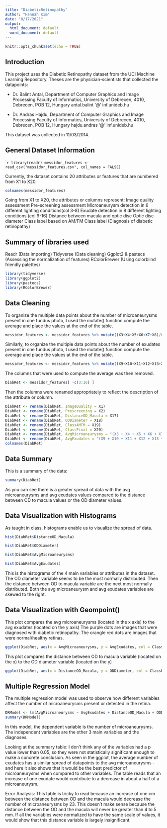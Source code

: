 ```yaml
---
title: "DiabeticRetinopathy"
author: "Hannah Kim"
date: "8/17/2021"
output:
  html_document: default
  word_document: default
---
```


```r
knitr::opts_chunk$set(echo = TRUE)
```

## Introduction

This project uses the Diabetic Retinopathy dataset from the UCI Machine Learning Repository. 
Theses are the physician-scientists that collected the datapoints: 

- Dr. Balint Antal, Department of Computer Graphics and Image Processing
Faculty of Informatics, University of Debrecen, 4010, Debrecen, POB 12, Hungary
antal.balint '@' inf.unideb.hu

- Dr. Andras Hajdu, Department of Computer Graphics and Image Processing
Faculty of Informatics, University of Debrecen, 4010, Debrecen, POB 12, Hungary
hajdu.andras '@' inf.unideb.hu

This dataset was collected in 11/03/2014.

## General Dataset Information

````r
library(readr)
messidor_features <- read_csv("messidor_features.csv", col_names = FALSE)
```

Currently, the dataset contains 20 attributes or features that are numbered from X1 to X20.

```r
colnames(messidor_features)
```

Going from X1 to X20, the attributes or columns represent: 
Image quality assessment
Pre-screening assessment
Microaneurysm detection in 6 different lighting conditions(col 3-8) 
Exudate detection in 8 different lighting conditions (col 9-16)
Distance between macula and optic disc
Optic disc diameter
Class label based on AM/FM
Class label (Diagnosis of diabetic retinopathy)

## Summary of libraries used

Readr (Data importing)
Tidyverse (Data cleaning)
Ggplot2 & pastecs (Assessing the normalization of features)
RColorBrewer (Using colorblind friendly palettes)

```r
library(tidyverse)
library(ggplot2)
library(pastecs)
library(RColorBrewer)
```

## Data Cleaning

To organize the multiple data points about the number of microaneurysms present in one fundus photo, I used the mutate() function compute the average and place the values at the end of the table.
```r
messidor_features <- messidor_features %>% mutate((X3+X4+X5+X6+X7+X8)/6)
```

Similarly, to organize the multiple data points about the number of exudates present in one fundus photo, I used the mutate() function compute the average and place the values at the end of the table.

```r
messidor_features <- messidor_features %>% mutate((X9+X10+X11+X12+X13+X14+X15+X16)/8)
```

The columns that were used to compute the average was then removed.
```r
DiabRet <- messidor_features[ -c(3:16) ]
```

Then the columns were renamed appropriately to reflect the description of the attribute or column.
```r
DiabRet <- rename(DiabRet, ImageQuality = X1)
DiabRet <- rename(DiabRet, Prescreening = X2)
DiabRet <- rename(DiabRet, DistanceOD_Macula = X17)
DiabRet <- rename(DiabRet, ODDiameter = X18)
DiabRet <- rename(DiabRet, ClassAMFM = X19)
DiabRet <- rename(DiabRet, ClassFinal = X20)
DiabRet <- rename(DiabRet, AvgMicroaneurysms = "(X3 + X4 + X5 + X6 + X7 + X8)/6")
DiabRet <- rename(DiabRet, AvgExudates = "(X9 + X10 + X11 + X12 + X13 + X14 + X15 + X16)/8")
colnames(DiabRet)
```

## Data Summary

This is a summary of the data:
```r
summary(DiabRet)
```
As you can see there is a greater spread of data with the avg microaneurysms and avg exudates values compared to the distance between OD to macula values or the OD diameter values.

## Data Visualization with Histograms

As taught in class, histograms enable us to visualize the spread of data.
```r
hist(DiabRet$DistanceOD_Macula)
```

```r
hist(DiabRet$ODDiameter)
```

```r
hist(DiabRet$AvgMicroaneurysms)
```

```r
hist(DiabRet$AvgExudates)
```

This is the histograms of the 4 main variables or attributes in the dataset. 
The OD diameter variable seems to be the most normally distributed.
Then the distance between OD to macula variable are the next most normally distributed.
Both the avg microaneurysm and avg exudates variables are skewed to the right.

## Data Visualization with Geompoint()

This plot compares the avg microaneurysms (located in the x axis) to the avg exudates (located on the y axis)
The purple dots are images that were diagnosed with diabetic retinopathy.
The orangle red dots are images that were normal/healthy retinas.
```r
ggplot(DiabRet, aes(x = AvgMicroaneurysms, y = AvgExudates, col = ClassFinal))+geom_point() + scale_color_brewer(breaks = 3,palette = "Dark2")
```

This plot compares the distance between OD to macula variable (located on the x) to the OD diameter variable (located on the y)
```r
ggplot(DiabRet, aes(x = DistanceOD_Macula, y = ODDiameter, col = ClassFinal))+geom_point() + scale_color_brewer(breaks = 3,palette = "Dark2")
```

## Multiple Regression Model

The multiple regression model was used to observe how different variables affect the number of microaneurysms present or detected in the retina. 
```r
DRModel <- lm(AvgMicroaneurysms ~ AvgExudates + DistanceOD_Macula + ODDiameter + ClassFinal, data = DiabRet)
summary(DRModel)
```

In this model, the dependent variable is the number of microaneurysms. 
The independent variables are the other 3 main variables and the diagnoses.

Looking at the summary table: 
I don’t think any of the variables had a p value lower than 0.05, so they were not statistically significant enough to make a concrete conclusion.
As seen in the ggplot, the average number of exudates has a similar spread of datapoints to the avg microaneurysms - and here it also shows that it would be the best predictor of microaneurysms when compared to other variables. 
The table reads that an increase of one exudate would contribute to a decrease in about a half of a microaneurysm.

Error Analysis:
This table is tricky to read because an increase of one cm between the distance between OD and the macula would decrease the number of microaneurysms by 23.
This doesn’t make sense because the distance between the OD and the macula will never be greater than 4 to 5 mm.
If all the variables were normalized to have the same scale of values, it would show that this distance variable is largely insignificant. 
